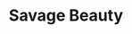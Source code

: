 ---
title: "Savage Beauty"
client: "Citroen C3"
subtitle: ""
description: "ScanLAB Projects created a virtual landscape based on stages from the The Portuguese WRC Rally, 2016"
vimeo: "190847050"
tags: ['commercial', 'film']
---